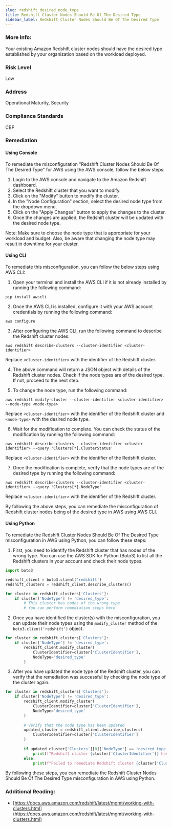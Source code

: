 ```yaml
---
slug: redshift_desired_node_type
title: Redshift Cluster Nodes Should Be Of The Desired Type
sidebar_label: Redshift Cluster Nodes Should Be Of The Desired Type
---
```


### More Info:

Your existing Amazon Redshift cluster nodes should have the desired type established by your organization based on the workload deployed.

### Risk Level

Low

### Address

Operational Maturity, Security

### Compliance Standards

CBP


### Remediation

#### Using Console

To remediate the misconfiguration "Redshift Cluster Nodes Should Be Of The Desired Type" for AWS using the AWS console, follow the below steps:

1. Login to the AWS console and navigate to the Amazon Redshift dashboard.
2. Select the Redshift cluster that you want to modify.
3. Click on the "Modify" button to modify the cluster.
4. In the "Node Configuration" section, select the desired node type from the dropdown menu.
5. Click on the "Apply Changes" button to apply the changes to the cluster.
6. Once the changes are applied, the Redshift cluster will be updated with the desired node type.

Note: Make sure to choose the node type that is appropriate for your workload and budget. Also, be aware that changing the node type may result in downtime for your cluster.

#### Using CLI

To remediate this misconfiguration, you can follow the below steps using AWS CLI:

1. Open your terminal and install the AWS CLI if it is not already installed by running the following command:
```
pip install awscli
```

2. Once the AWS CLI is installed, configure it with your AWS account credentials by running the following command:
```
aws configure
```

3. After configuring the AWS CLI, run the following command to describe the Redshift cluster nodes:
```
aws redshift describe-clusters --cluster-identifier <cluster-identifier>
```
Replace `<cluster-identifier>` with the identifier of the Redshift cluster.

4. The above command will return a JSON object with details of the Redshift cluster nodes. Check if the node types are of the desired type. If not, proceed to the next step.

5. To change the node type, run the following command:
```
aws redshift modify-cluster --cluster-identifier <cluster-identifier> --node-type <node-type>
```
Replace `<cluster-identifier>` with the identifier of the Redshift cluster and `<node-type>` with the desired node type.

6. Wait for the modification to complete. You can check the status of the modification by running the following command:
```
aws redshift describe-clusters --cluster-identifier <cluster-identifier> --query 'Clusters[*].ClusterStatus'
```
Replace `<cluster-identifier>` with the identifier of the Redshift cluster.

7. Once the modification is complete, verify that the node types are of the desired type by running the following command:
```
aws redshift describe-clusters --cluster-identifier <cluster-identifier> --query 'Clusters[*].NodeType'
```
Replace `<cluster-identifier>` with the identifier of the Redshift cluster.

By following the above steps, you can remediate the misconfiguration of Redshift cluster nodes being of the desired type in AWS using AWS CLI.

#### Using Python

To remediate the Redshift Cluster Nodes Should Be Of The Desired Type misconfiguration in AWS using Python, you can follow these steps:

1. First, you need to identify the Redshift cluster that has nodes of the wrong type. You can use the AWS SDK for Python (Boto3) to list all the Redshift clusters in your account and check their node types.

```python
import boto3

redshift_client = boto3.client('redshift')
redshift_clusters = redshift_client.describe_clusters()

for cluster in redshift_clusters['Clusters']:
    if cluster['NodeType'] != 'desired_type':
        # This cluster has nodes of the wrong type
        # You can perform remediation steps here
```

2. Once you have identified the cluster(s) with the misconfiguration, you can update their node types using the `modify_cluster` method of the `boto3.client('redshift')` object.

```python
for cluster in redshift_clusters['Clusters']:
    if cluster['NodeType'] != 'desired_type':
        redshift_client.modify_cluster(
            ClusterIdentifier=cluster['ClusterIdentifier'],
            NodeType='desired_type'
        )
```

3. After you have updated the node type of the Redshift cluster, you can verify that the remediation was successful by checking the node type of the cluster again.

```python
for cluster in redshift_clusters['Clusters']:
    if cluster['NodeType'] != 'desired_type':
        redshift_client.modify_cluster(
            ClusterIdentifier=cluster['ClusterIdentifier'],
            NodeType='desired_type'
        )
        
        # Verify that the node type has been updated
        updated_cluster = redshift_client.describe_clusters(
            ClusterIdentifier=cluster['ClusterIdentifier']
        )
        
        if updated_cluster['Clusters'][0]['NodeType'] == 'desired_type':
            print(f"Redshift cluster {cluster['ClusterIdentifier']} has been remediated.")
        else:
            print(f"Failed to remediate Redshift cluster {cluster['ClusterIdentifier']}.")
```

By following these steps, you can remediate the Redshift Cluster Nodes Should Be Of The Desired Type misconfiguration in AWS using Python.


### Additional Reading:

- [https://docs.aws.amazon.com/redshift/latest/mgmt/working-with-clusters.html](https://docs.aws.amazon.com/redshift/latest/mgmt/working-with-clusters.html) 

